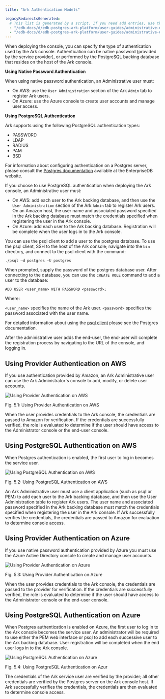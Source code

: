 ```yaml
---
title: "Ark Authentication Models"

legacyRedirectsGenerated:
  # This list is generated by a script. If you need add entries, use the `legacyRedirects` key.
  - "/edb-docs/d/edb-postgres-ark-platform/user-guides/administrative-users-guide/3.5/ark_authentication_models.html"
  - "/edb-docs/d/edb-postgres-ark-platform/user-guides/administrative-users-guide/latest/ark_authentication_models.html"
---
```


<div id="ark_authentication_models" class="registered_link"></div>

When deploying the console, you can specify the type of authentication used by the Ark console. Authentication can be native password (provided by the service provider), or performed by the PostgreSQL backing database that resides on the host of the Ark console.

**Using Native Password Authentication**

When using native password authentication, an Administrative user must:

-   On AWS: use the `User Administration` section of the Ark `Admin` tab to register Ark users.
-   On Azure: use the Azure console to create user accounts and manage user access.

**Using PostgreSQL Authentication**

Ark supports using the following PostgreSQL authentication types:

-   PASSWORD
-   LDAP
-   RADIUS
-   PAM
-   BSD

For information about configuring authentication on a Postgres server, please consult the [Postgres documentation](https://www.enterprisedb.com/docs/en/10/pg/client-authentication.html) available at the EnterpriseDB website.

If you choose to use PostgreSQL authentication when deploying the Ark console, an Administrative user must:

-   On AWS: add each user to the Ark backing database, and then use the `User Administration` section of the Ark `Admin` tab to register Ark users. On an Amazon host, the user name and associated password specified in the Ark backing database must match the credentials specified when registering the user in the Ark console.
-   On Azure: add each user to the Ark backing database. Registration will be complete when the user logs in to the Ark console.

You can use the psql client to add a user to the postgres database. To use the psql client, SSH to the host of the Ark console; navigate into the `bin` directory, and connect to the psql client with the command:

`./psql –d postgres –U postgres`

When prompted, supply the password of the postgres database user. After connecting to the database, you can use the `CREATE ROLE` command to add a user to the database:

`ADD USER <user_name> WITH PASSWORD <password>;`

Where:

`<user_name>` specifies the name of the Ark user. `<password>` specifies the password associated with the user name.

For detailed information about using the [psql client](https://www.enterprisedb.com/docs/en/10/pg/app-psql.html) please see the Postgres documentation.

After the administrative user adds the end-user, the end-user will complete the registration process by navigating to the URL of the console, and logging in.

<div id="provider_on_AWS" class="registered_link"></div>

## Using Provider Authentication on AWS

If you use authentication provided by Amazon, an Ark Administrative user can use the Ark Administrator's console to add, modify, or delete user accounts.

![*Using Provider Authentication on AWS*](images/ark_authentication_models_aws_provider_auth.png)

Fig. 5.1: Using Provider Authentication on AWS

When the user provides credentials to the Ark console, the credentials are passed to Amazon for verification. If the credentials are successfully verified, the role is evaluated to determine if the user should have access to the Administrator console or the end-user console.

<div id="pg_on_AWS" class="registered_link"></div>

## Using PostgreSQL Authentication on AWS

When Postgres authentication is enabled, the first user to log in becomes the service user.

![*Using PostgreSQL Authentication on AWS*](images/ark_authentication_models_aws_pg_auth.png)

Fig. 5.2: Using PostgreSQL Authentication on AWS

An Ark Administrative user must use a client application (such as psql or PEM) to add each user to the Ark backing database, and then use the User Administration table to register Ark users. The user name and associated password specified in the Ark backing database must match the credentials specified when registering the user in the Ark console. If Ark successfully verifies the credentials, the credentials are passed to Amazon for evaluation to determine console access.

<div id="provider_on_Azure" class="registered_link"></div>

## Using Provider Authentication on Azure

If you use native password authentication provided by Azure you must use the Azure Active Directory console to create and manage user accounts.

![*Using Provider Authentication on Azure*](images/ark_authentication_models_azure_provider_auth.png)

Fig. 5.3: Using Provider Authentication on Azure

When the user provides credentials to the Ark console, the credentials are passed to the provider for verification. If the credentials are successfully verified, the role is evaluated to determine if the user should have access to the Administrator console or the end-user console.

<div id="pg_on_Azure" class="registered_link"></div>

## Using PostgreSQL Authentication on Azure

When Postgres authentication is enabled on Azure, the first user to log in to the Ark console becomes the service user. An administrator will be required to use either the PEM web interface or psql to add each successive user to the Ark backing database. User registration will be completed when the end user logs in to the Ark console.

![*Using PostgreSQL Authentication on Azure*](images/ark_authentication_models_azure_pg_auth.png)

Fig. 5.4: Using PostgreSQL Authentication on Azur

The credentials of the Ark service user are verified by the provider; all other credentials are verified by the Postgres server on the Ark console host. If Ark successfully verifies the credentials, the credentials are then evaluated to determine console access.
